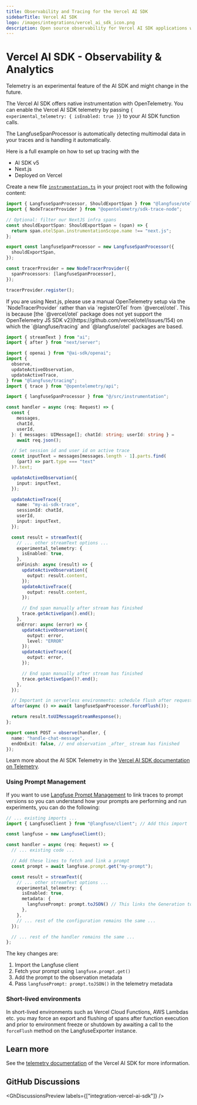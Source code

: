 ```yaml
---
title: Observability and Tracing for the Vercel AI SDK
sidebarTitle: Vercel AI SDK
logo: /images/integrations/vercel_ai_sdk_icon.png
description: Open source observability for Vercel AI SDK applications with Langfuse - metrics, evaluations, prompt management, playground, datasets.
---
```



# Vercel AI SDK - Observability & Analytics

<Callout type="info">
  Telemetry is an experimental feature of the AI SDK and might change in the
  future.
</Callout>

The Vercel AI SDK offers native instrumentation with OpenTelemetry. You can enable the Vercel AI SDK telemetry by passing `{ experimental_telemetry: { isEnabled: true }}` to your AI SDK function calls.

The LangfuseSpanProcessor is automatically detecting multimodal data in your traces and is handling it automatically.

Here is a full example on how to set up tracing with the

- AI SDK v5
- Next.js
- Deployed on Vercel

Create a new file [`instrumentation.ts`](https://nextjs.org/docs/app/api-reference/file-conventions/instrumentation) in your project root with the following content:

```ts filename="instrumentation.ts"
import { LangfuseSpanProcessor, ShouldExportSpan } from "@langfuse/otel";
import { NodeTracerProvider } from "@opentelemetry/sdk-trace-node";

// Optional: filter our NextJS infra spans
const shouldExportSpan: ShouldExportSpan = (span) => {
  return span.otelSpan.instrumentationScope.name !== "next.js";
};

export const langfuseSpanProcessor = new LangfuseSpanProcessor({
  shouldExportSpan,
});

const tracerProvider = new NodeTracerProvider({
  spanProcessors: [langfuseSpanProcessor],
});

tracerProvider.register();
```

<Callout>
  If you are using Next.js, please use a manual OpenTelemetry setup via the
  `NodeTracerProvider` rather than via `registerOTel` from `@vercel/otel`. This
  is because [the `@vercel/otel` package does not yet support the OpenTelemetry
  JS SDK v2](https://github.com/vercel/otel/issues/154) on which the
  `@langfuse/tracing` and `@langfuse/otel` packages are based.
</Callout>

```ts filename="route.ts"
import { streamText } from "ai";
import { after } from "next/server";

import { openai } from "@ai-sdk/openai";
import {
  observe,
  updateActiveObservation,
  updateActiveTrace,
} from "@langfuse/tracing";
import { trace } from "@opentelemetry/api";

import { langfuseSpanProcessor } from "@/src/instrumentation";

const handler = async (req: Request) => {
  const {
    messages,
    chatId,
    userId,
  }: { messages: UIMessage[]; chatId: string; userId: string } =
    await req.json();

  // Set session id and user id on active trace
  const inputText = messages[messages.length - 1].parts.find(
    (part) => part.type === "text"
  )?.text;

  updateActiveObservation({
    input: inputText,
  });

  updateActiveTrace({
    name: "my-ai-sdk-trace",
    sessionId: chatId,
    userId,
    input: inputText,
  });

  const result = streamText({
    // ... other streamText options ...
    experimental_telemetry: {
      isEnabled: true,
    },
    onFinish: async (result) => {
      updateActiveObservation({
        output: result.content,
      });
      updateActiveTrace({
        output: result.content,
      });

      // End span manually after stream has finished
      trace.getActiveSpan().end();
    },
    onError: async (error) => {
      updateActiveObservation({
        output: error,
        level: "ERROR"
      });
      updateActiveTrace({
        output: error,
      });

      // End span manually after stream has finished
      trace.getActiveSpan()?.end();
    },
  });

  // Important in serverless environments: schedule flush after request is finished
  after(async () => await langfuseSpanProcessor.forceFlush());

  return result.toUIMessageStreamResponse();
};

export const POST = observe(handler, {
  name: "handle-chat-message",
  endOnExit: false, // end observation _after_ stream has finished
});
```

Learn more about the AI SDK Telemetry in the [Vercel AI SDK documentation on Telemetry](https://ai-sdk.dev/docs/ai-sdk-core/telemetry).

### Using Prompt Management

If you want to use [Langfuse Prompt Management](/docs/prompt-management) to link traces to prompt versions so you can understand how your prompts are performing and run experiments, you can do the following:

```ts filename="route.ts"
// ... existing imports ...
import { LangfuseClient } from "@langfuse/client"; // Add this import

const langfuse = new LangfuseClient();

const handler = async (req: Request) => {
  // ... existing code ...

  // Add these lines to fetch and link a prompt
  const prompt = await langfuse.prompt.get("my-prompt");

  const result = streamText({
    // ... other streamText options ...
    experimental_telemetry: {
      isEnabled: true,
      metadata: { 
        langfusePrompt: prompt.toJSON() // This links the Generation to your prompt in Langfuse
      },
    },
    // ... rest of the configuration remains the same ...
  });

  // ... rest of the handler remains the same ...
};
```

The key changes are:
1. Import the Langfuse client
2. Fetch your prompt using `langfuse.prompt.get()`
3. Add the prompt to the observation metadata
4. Pass `langfusePrompt: prompt.toJSON()` in the telemetry metadata

### Short-lived environments

In short-lived environments such as Vercel Cloud Functions, AWS Lambdas etc. you may force an export and flushing of spans after function execution and prior to environment freeze or shutdown by awaiting a call to the `forceFlush` method on the LangfuseExporter instance.

## Learn more

See the [telemetry documentation](https://sdk.vercel.ai/docs/ai-sdk-core/telemetry) of the Vercel AI SDK for more information.

## GitHub Discussions


<GhDiscussionsPreview labels={["integration-vercel-ai-sdk"]} />
